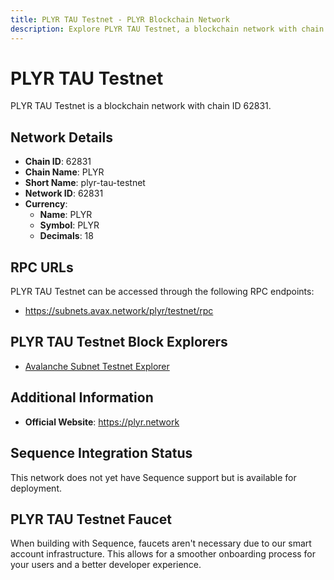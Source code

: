 ```yaml
--- 
title: PLYR TAU Testnet - PLYR Blockchain Network
description: Explore PLYR TAU Testnet, a blockchain network with chain ID 62831. Learn about its native currency, PLYR, and how to interact with the network.
---
```


# PLYR TAU Testnet

PLYR TAU Testnet is a blockchain network with chain ID 62831.

## Network Details

- **Chain ID**: 62831
- **Chain Name**: PLYR
- **Short Name**: plyr-tau-testnet
- **Network ID**: 62831
- **Currency**: 
  - **Name**: PLYR
  - **Symbol**: PLYR
  - **Decimals**: 18

## RPC URLs

PLYR TAU Testnet can be accessed through the following RPC endpoints:

- https://subnets.avax.network/plyr/testnet/rpc

## PLYR TAU Testnet Block Explorers

- [Avalanche Subnet Testnet Explorer](https://subnets-test.avax.network/plyr)

## Additional Information

- **Official Website**: https://plyr.network

## Sequence Integration Status

This network does not yet have Sequence support but is available for deployment.

## PLYR TAU Testnet Faucet

When building with Sequence, faucets aren't necessary due to our smart account infrastructure. This allows for a smoother onboarding process for your users and a better developer experience.
